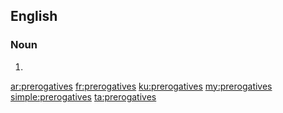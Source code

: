 ==English==

===Noun===
{{head|en|plural}}

# {{plural of|prerogative|lang=en}}

[[ar:prerogatives]]
[[fr:prerogatives]]
[[ku:prerogatives]]
[[my:prerogatives]]
[[simple:prerogatives]]
[[ta:prerogatives]]